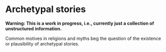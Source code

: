 # Archetypal stories

**Warning: This is a work in progress, i.e., currently just a collection of unstructured information.**


Common motives in religions and myths beg the question of the existence or plausibility of archetypal stories.

